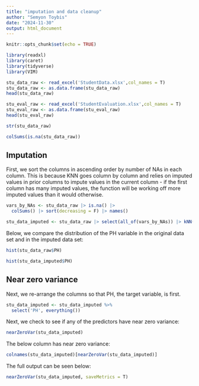 ```yaml
---
title: "imputation and data cleanup"
author: "Semyon Toybis"
date: "2024-11-30"
output: html_document
---
```


```r
knitr::opts_chunk$set(echo = TRUE)
```

```r
library(readxl)
library(caret)
library(tidyverse)
library(VIM)
```

```r
stu_data_raw <- read_excel('StudentData.xlsx',col_names = T)
stu_data_raw <- as.data.frame(stu_data_raw)
head(stu_data_raw)

```

```r
stu_eval_raw <- read_excel('StudentEvaluation.xlsx',col_names = T)
stu_eval_raw <- as.data.frame(stu_eval_raw)
head(stu_eval_raw)
```

```r
str(stu_data_raw)
```

```r
colSums(is.na(stu_data_raw))
```

## Imputation

First, we sort the columns in ascending order by number of NAs in each column. This is because KNN goes column by column and relies on imputed values in prior columns to impute values in the current column - if the first column has many imputed values, the function will be working off more imputed values than it would otherwise.

```r
vars_by_NAs <- stu_data_raw |> is.na() |>
  colSums() |> sort(decreasing = F) |> names()
```

```r
stu_data_imputed <- stu_data_raw |> select(all_of(vars_by_NAs)) |> kNN(k = 5, imp_var = F)
```

Below, we compare the distribution of the PH variable in the original data set and in the imputed data set:

```r
hist(stu_data_raw$PH)

```

```r
hist(stu_data_imputed$PH)
```

## Near zero variance

Next, we re-arrange the columns so that PH, the target variable, is first.

```r
stu_data_imputed <- stu_data_imputed %>%
  select('PH', everything())
```

Next, we check to see if any of the predictors have near zero variance:

```r
nearZeroVar(stu_data_imputed)
```

The below column has near zero variance:

```r
colnames(stu_data_imputed)[nearZeroVar(stu_data_imputed)]
```

The full output can be seen below:

```r
nearZeroVar(stu_data_imputed, saveMetrics = T)
```
